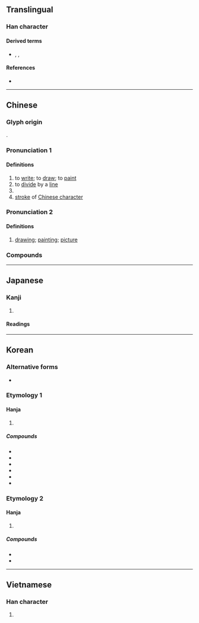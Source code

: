 {{also|画|劃|划|晝|書}}
{{character info/new}}
==Translingual==
{{CJKV-forms|畫|画|画|畵}}

===Han character===
{{Han char|rn=102|rad=田|as=07|sn=12|four=50106|canj=LGWM|ids=⿳⿱𦘒一田一}}

====Derived terms====
* {{l|mul|晝}}, {{l|mul|劃}}, {{l|mul|嫿}}

====References====
* {{Han ref|kx=0763.080|dkj=21859|dj=1172.180|hdz=42544.020|uh=756B|ud=30059|bh=B565|bd=46437}}

----

==Chinese==
{{zh-forms|s=画}}

===Glyph origin===
{{Han etym}}
{{Han compound|聿|田|t1=pen brush|t2=field|ls=ic}}.

{{wikipedia|Stroke (CJK character)}}

===Pronunciation 1===
{{zh-pron
|m=huà
|m-s=
|c=waak6
|c-t=
|g=
|h=pfs=fa/va̍k
|h_note=fa - literary; va̍k - vernacular
|j=
|mb=uà
|md=uăh/uâ/hĕk
|md_note=uăh - vernacular; uâ - literary; hĕk - when sense is covered by {{zh-l|*劃|to divide by a line; to devise; stroke}}
|mn=xm,sx,tp,km,mg:ūi/xm,zz:ōa/qz,yl,tn,kh,tc:ōe/lk:ǒe/qz,xm,zz:hōa
|mn_note=ūi/ōa/ōe/ǒe - vernacular; hōa - literary (rare)
|mn-t=uê7/uêh8
|mn-t_note=uê7 - literary ("to write / to draw / to paint"); uêh8 - vernacular ("to divide by a line / to devise / stroke")
|w=3hho
|x=
|mc=2
|oc=2,2
|ma=y
|cat=v
}}

====Definitions====
{{zh-hanzi}}

# to [[write]]; to [[draw]]; to [[paint]]
# to [[divide]] by a [[line]]
# {{zh-alt-form|劃|to [[devise]]}}
# [[stroke]] of [[Chinese character]]

===Pronunciation 2===
{{zh-pron
|m=huà,er=y
|m-s=
|c=waa6,waa6-2
|c-t=
|g=
|h=pfs=fa/va̍k
|h_note=fa - literary; va̍k - vernacular
|j=
|mb=huā
|md=uăh/uâ
|md_note=uăh - vernacular; uâ - literary
|mn=xm,sx,tp,km,mg:ūi/xm,zz:ōa/qz,yl,tn,kh,tc:ōe/lk:ǒe/qz,xm,zz:hōa
|mn_note=ūi/ōa/ōe/ǒe - vernacular; hōa - literary (rare)
|mn-t=uê7
|x=
|dial=n
|mc=1
|oc=1,1
|ma=y
|cat=n
}}

====Definitions====
{{zh-hanzi}}

# [[drawing]]; [[painting]]; [[picture]] {{zh-mw|c:幅}}

===Compounds===
{{zh-der|畫板|畫報|畫筆|畫餅|畫餅充飢|畫布|畫冊|畫策|畫叉|畫叉兒​​|畫船|畫到|畫地為牢|畫棟雕樑|畫法|畫舫|畫符|畫幅|畫稿|畫工|畫供|畫虎類狗|畫虎類犬|畫夾|畫家|畫架|畫匠|畫境|畫具|畫卷|畫刊|畫框|畫框兒|畫廊|畫龍點睛|畫眉|畫面|畫皮|畫片兒|畫片|畫屏|畫譜|畫蛇添足|畫師|畫十字|畫室|畫壇|畫帖|畫圖|畫外音|畫像|畫行|畫押|畫頁|畫一|畫苑|畫院|畫展|畫知|畫脂鏤冰|畫中有詩|畫軸|畫心|一筆一畫|一筆畫|上畫|中國畫|人物畫|作畫|修母畫荻|充饑畫餅|兒童畫|凹版畫|刻畫|刻畫入微|刻畫無鹽|動作畫派|動員計畫|動漫畫|動畫|動畫影像|動畫片|動畫藝術|勾畫|北宗畫法|區域計畫|半途自畫|南宗畫法|原畫|口講指畫|古畫|喬喬畫畫|喬眉畫眼|國畫|圖案畫|圖畫|圖畫文字|圖畫書|壁畫|士大夫畫|套印版畫|套畫押字|套色版畫|妙畫通靈|孔版畫|字畫|安康計畫|宋畫|宋畫吳冶|宣傳畫|宣和畫譜|家庭計畫|實業計畫|寫意畫|小康計畫|山水畫|嵌瓷畫|嵌畫|嶺南畫派|工筆畫|巴黎畫派|帛畫|平版畫|平畫求長|年畫|龐貝壁畫|張敞畫眉|彗氾畫塗|彩畫|彫梁畫棟|戰略計畫|扉畫|投影畫|投影畫法|抽象畫|招貼畫|拼合版畫|指天畫地|指手畫腳|指東畫西|指畫|指頭畫|捲煙畫片|掇畫|描眉畫眼|插畫|擘畫|擬規畫圓|攝畫|教育計畫|敦煌壁畫|文人畫|文字畫|斷虀畫粥|方天畫戟|旗亭畫壁|明伙畫供|星戰計畫|書畫|書畫卯酉|書顛畫聖|木刻畫|木板畫|木炭畫|木版畫|木畫|板畫|染畫|歐母畫荻|正點背畫|毀瓦畫墁|比手畫腳|水彩畫|水粉畫|水陸畫|水墨畫|江山如畫|沒骨畫|油畫|波磔點畫|洋畫兒|溼壁畫|漆畫|漫畫|炭筆畫|為蛇畫足|照貓畫虎|版畫|玻璃畫|現代繪畫|琴棋書畫|生產計畫|界畫|畫一字|畫中人|畫伏狀|畫像石|畫像磚|畫卯|畫史|畫圖器|畫地成圖|畫地為獄|畫地而趨|畫地自限|畫堂|畫壺|畫字|畫工兒|畫影圖形|畫意|畫意詩情|畫戟|畫拉|畫料|畫時|畫會|畫梁雕棟|畫棟雕梁|畫棟飛雲|畫樓|畫水掀壁|畫派|畫畫兒|畫省|畫眉張敞|畫眉舉案|畫真|畫策設謀|畫糖|畫聖|畫荻|畫虎不成|畫虎成犬|畫虎成狗|畫蛇著足|畫角|畫諾|畫象|畫象磚|畫輪|畫閣|畫閣朱樓|畫風|畫餅充饑|畫黛彎蛾|畫鼓|眉如墨畫|眉目如畫|瞎畫|瞞眼畫|石版畫|磚畫|磨漆畫|筆畫|策畫|粉畫|粗畫|素人畫家|細密畫|組畫|經濟計畫|織畫|繡畫|繪畫|纖畫|纖細畫|罨畫|翎毛畫|考案畫|膚如刻畫|臨畫|自在畫|自由畫|舉鼎觀畫|花鳥畫|蛋彩畫|蠟畫|行政區畫|裱畫店|裸體畫|西洋畫|西畫|西那畫派|規畫|計畫|計畫生育|計畫經濟|詩中有畫|詩情畫意|諷刺畫|讀畫|貼畫|軟木畫|較如畫一|較若畫一|透視畫法|連營畫角|連環圖畫|連環畫|都市計畫|鉛筆畫|銀鉤鐵畫|銅版畫|鋼筆畫|鐵畫|鐵畫銀鉤|鑲嵌畫|院畫|院體畫|隨意畫|雕梁畫柱|雕梁畫棟|電腦動畫|靜物畫|韓幹畫馬|音感作畫|音畫|顜若畫一|風俗畫|風情畫|風景畫|鬼畫桃符|鬼畫符|鹿角畫|黑白畫|墨版版畫|點指畫字|點描畫法|點紙畫字|畫龍}}

{{zh-cat|Beginning}}

----

==Japanese==
{{ja-kanji forms|画|畫}}

===Kanji===
{{ja-kanji|grade=|rs=田07|shin=画}}

# {{defn|lang=ja|sort=田07}}

====Readings====
{{ja-readings
|goon=え<ゑ, が<ぐわ, わく
|kanon=かい<くわい, かく<くわく
|kun=えが-く<ゑが-く, か-く, かぎ-る, はかりごと-, はか-る
}}

----

==Korean==

===Alternative forms===
* {{ko-l|[[화]], [[획]]|畵}}

===Etymology 1===

====Hanja====
{{ko-hanja|그림|화}}

# {{hanja form of|화|[[picture]]; [[drawing]]; [[painting]]}}

=====Compounds=====
{{der-top3|Compounds}}
* {{ko-l|화면|畫面}}
* {{ko-l|화가|畫家}}
* {{ko-l|영화|映畫}}
* {{ko-l|만화|漫畫}}
* {{ko-l|벽화|壁畫}}
* {{ko-l|화룡점정|畫龍點睛}}
{{der-bottom}}

===Etymology 2===

====Hanja====
{{ko-hanja|긋다|그을|획}}

# {{hanja form of|획|to [[draw]] a [[line]]; to [[mark#Verb|mark]]}}

=====Compounds=====
{{der-top3|Compounds}}
* {{ko-l|획수|畫數}}
* {{ko-l|획출|畫出}}
{{der-bottom}}

----

==Vietnamese==

===Han character===
{{vi-hantu|[[hoạ]], [[hoạch]]|rs=田07}}

# {{defn|lang=vi|sort=田07}}